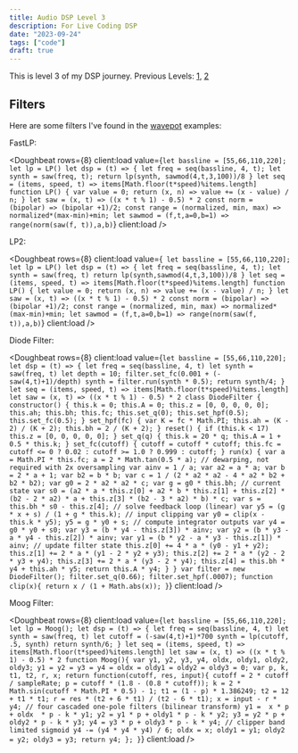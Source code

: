 ```yaml
---
title: Audio DSP Level 3
description: For Live Coding DSP
date: "2023-09-24"
tags: ["code"]
draft: true
---
```



This is level 3 of my DSP journey. Previous Levels: [1](https://loophole-letters.netlify.app/dsp-lvl1/), [2](https://loophole-letters.netlify.app/dsp-lvl2/)

## Filters

Here are some filters I've found in the [wavepot](http://wavepot.com/) examples:

FastLP:

<Doughbeat
  rows={8}
  client:load
  value={`let bassline = [55,66,110,220];
let lp = LP()
let dsp = (t) => {
  let freq = seq(bassline, 4, t);
  let synth = saw(freq, t);
  return lp(synth, sawmod(4,t,3,100))/8
}
let seq = (items, speed, t) => items[Math.floor(t*speed)%items.length]
function LP() {
  var value = 0;
  return (x, n) => value += (x - value) / n;
}
let saw = (x, t) => ((x * t % 1) - 0.5) * 2
const norm = (bipolar) => (bipolar +1)/2;
const range = (normalized, min, max) => normalized*(max-min)+min;
let sawmod = (f,t,a=0,b=1) => range(norm(saw(f, t)),a,b)`}
  client:load
/>

LP2:

<Doughbeat
  rows={8}
  client:load
  value={`
let bassline = [55,66,110,220];
let lp = LP()
let dsp = (t) => {
  let freq = seq(bassline, 4, t);
  let synth = saw(freq, t)
  return lp(synth,sawmod(4,t,3,100))/8
}
let seq = (items, speed, t) => items[Math.floor(t*speed)%items.length]
function LP() {
  let value = 0;
  return (x, n) => value += (x - value) / n;
}
let saw = (x, t) => ((x * t % 1) - 0.5) * 2
const norm = (bipolar) => (bipolar +1)/2;
const range = (normalized, min, max) => normalized*(max-min)+min;
let sawmod = (f,t,a=0,b=1) => range(norm(saw(f, t)),a,b)`}
  client:load
/>

Diode Filter:

<Doughbeat
  rows={8}
  client:load
  value={`let bassline = [55,66,110,220];
let dsp = (t) => {
  let freq = seq(bassline, 4, t)
  let synth = saw(freq, t)
  let depth = 10;
  filter.set_fc(0.001 + (-saw(4,t)+1)/depth)
  synth = filter.run(synth * 0.5);
  return synth/4;
}
let seq = (items, speed, t) => items[Math.floor(t*speed)%items.length]
let saw = (x, t) => ((x * t % 1) - 0.5) * 2
class DiodeFilter {
  constructor() {
    this.k = 0;
    this.A = 0;
    this.z = [0, 0, 0, 0, 0];
    this.ah;
    this.bh;
    this.fc;
    this.set_q(0);
    this.set_hpf(0.5);
    this.set_fc(0.5);
  }
  set_hpf(fc) {
    var K = fc * Math.PI;
    this.ah = (K - 2) / (K + 2);
    this.bh = 2 / (K + 2);
  }
  reset() {
    if (this.k < 17) this.z = [0, 0, 0, 0, 0];
  }
  set_q(q) {
    this.k = 20 * q;
    this.A = 1 + 0.5 * this.k;
  }
  set_fc(cutoff) {
    cutoff = cutoff * cutoff;
    this.fc = cutoff <= 0 ? 0.02 : cutoff >= 1.0 ? 0.999 : cutoff;
  }
  run(x) {
    var a = Math.PI * this.fc;
    a = 2 * Math.tan(0.5 * a); // dewarping, not required with 2x oversampling
    var ainv = 1 / a;
    var a2 = a * a;
    var b = 2 * a + 1;
    var b2 = b * b;
    var c = 1 / (2 * a2 * a2 - 4 * a2 * b2 + b2 * b2);
    var g0 = 2 * a2 * a2 * c;
    var g = g0 * this.bh;
    // current state
    var s0 =
      (a2 * a * this.z[0] +
        a2 * b * this.z[1] +
        this.z[2] * (b2 - 2 * a2) * a +
        this.z[3] * (b2 - 3 * a2) * b) *
      c;
    var s = this.bh * s0 - this.z[4];
    // solve feedback loop (linear)
    var y5 = (g * x + s) / (1 + g * this.k);
    // input clipping
    var y0 = clip(x - this.k * y5);
    y5 = g * y0 + s;
    // compute integrator outputs
    var y4 = g0 * y0 + s0;
    var y3 = (b * y4 - this.z[3]) * ainv;
    var y2 = (b * y3 - a * y4 - this.z[2]) * ainv;
    var y1 = (b * y2 - a * y3 - this.z[1]) * ainv;
    // update filter state
    this.z[0] += 4 * a * (y0 - y1 + y2);
    this.z[1] += 2 * a * (y1 - 2 * y2 + y3);
    this.z[2] += 2 * a * (y2 - 2 * y3 + y4);
    this.z[3] += 2 * a * (y3 - 2 * y4);
    this.z[4] = this.bh * y4 + this.ah * y5;
    return this.A * y4;
  }
}
var filter = new DiodeFilter();
filter.set_q(0.66);
filter.set_hpf(.0007);
function clip(x){
  return x / (1 + Math.abs(x));
}`}
  client:load
/>

Moog Filter:

<Doughbeat
  rows={8}
  client:load
  value={`let bassline = [55,66,110,220];
let lp = Moog();
let dsp = (t) => {
  let freq = seq(bassline, 4, t)
  let synth = saw(freq, t)
  let cutoff = (-saw(4,t)+1)*700
  synth = lp(cutoff, .5, synth)
  return synth/6;
}
let seq = (items, speed, t) => items[Math.floor(t*speed)%items.length]
let saw = (x, t) => ((x * t % 1) - 0.5) * 2
function Moog(){
  var y1, y2, y3, y4, oldx, oldy1, oldy2, oldy3;
  y1 = y2 = y3 = y4 = oldx = oldy1 = oldy2 = oldy3 = 0;
  var p, k, t1, t2, r, x;
  return function(cutoff, res, input){
    cutoff = 2 * cutoff / sampleRate;
    p = cutoff * (1.8 - (0.8 * cutoff));
    k = 2 * Math.sin(cutoff * Math.PI * 0.5) - 1;
    t1 = (1 - p) * 1.386249;
    t2 = 12 + t1 * t1;
    r = res * (t2 + 6 * t1) / (t2 - 6 * t1);
    x = input - r * y4;
    // four cascaded one-pole filters (bilinear transform)
    y1 =  x * p + oldx  * p - k * y1;
    y2 = y1 * p + oldy1 * p - k * y2;
    y3 = y2 * p + oldy2 * p - k * y3;
    y4 = y3 * p + oldy3 * p - k * y4;
    // clipper band limited sigmoid
    y4 -= (y4 * y4 * y4) / 6;
    oldx = x; oldy1 = y1; oldy2 = y2; oldy3 = y3;
    return y4;
  };
}`}
  client:load
/>
